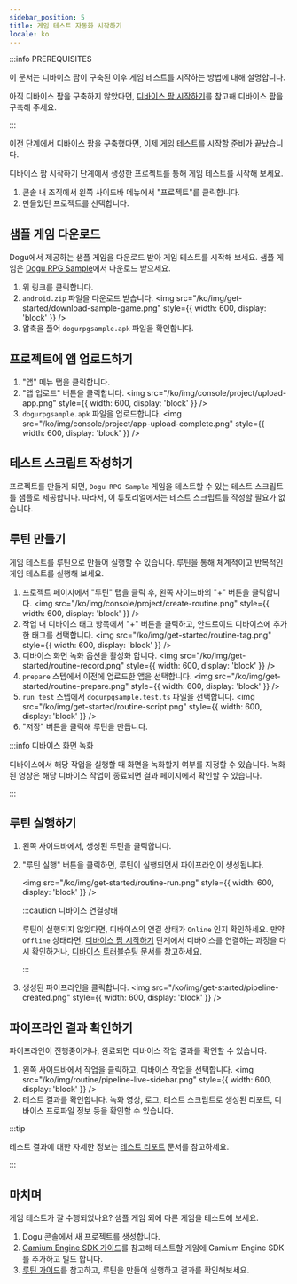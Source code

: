 ```yaml
---
sidebar_position: 5
title: 게임 테스트 자동화 시작하기
locale: ko
---
```


:::info PREREQUISITES

이 문서는 디바이스 팜이 구축된 이후 게임 테스트를 시작하는 방법에 대해 설명합니다.

아직 디바이스 팜을 구축하지 않았다면, [디바이스 팜 시작하기](/get-started/tutorials/device-farm)를 참고해 디바이스 팜을 구축해 주세요.

:::

이전 단계에서 디바이스 팜을 구축했다면, 이제 게임 테스트를 시작할 준비가 끝났습니다.

디바이스 팜 시작하기 단계에서 생성한 프로젝트를 통해 게임 테스트를 시작해 보세요.

1. 콘솔 내 조직에서 왼쪽 사이드바 메뉴에서 "프로젝트"를 클릭합니다.
2. 만들었던 프로젝트를 선택합니다.

## 샘플 게임 다운로드

Dogu에서 제공하는 샘플 게임을 다운로드 받아 게임 테스트를 시작해 보세요.
샘플 게임은 [Dogu RPG Sample](https://github.com/dogu-team/gamium-unity-samples/releases?q=DoguRpgSample&expanded=true)에서 다운로드 받으세요.

1. 위 링크를 클릭합니다.
2. `android.zip` 파일을 다운로드 받습니다.
   <img
     src="/ko/img/get-started/download-sample-game.png"
     style={{ width: 600, display: 'block' }}
   />
3. 압축을 풀어 `dogurpgsample.apk` 파일을 확인합니다.

## 프로젝트에 앱 업로드하기

1. "앱" 메뉴 탭을 클릭합니다.
2. "앱 업로드" 버튼을 클릭합니다.
   <img
     src="/ko/img/console/project/upload-app.png"
     style={{ width: 600, display: 'block' }}
   />
3. `dogurpgsample.apk` 파일을 업로드합니다.
   <img
     src="/ko/img/console/project/app-upload-complete.png"
     style={{ width: 600, display: 'block' }}
   />

## 테스트 스크립트 작성하기

프로젝트를 만들게 되면, `Dogu RPG Sample` 게임을 테스트할 수 있는 테스트 스크립트를 샘플로 제공합니다.
따라서, 이 튜토리얼에서는 테스트 스크립트를 작성할 필요가 없습니다.

## 루틴 만들기

게임 테스트를 루틴으로 만들어 실행할 수 있습니다. 루틴을 통해 체계적이고 반복적인 게임 테스트를 실행해 보세요.

1. 프로젝트 페이지에서 "루틴" 탭을 클릭 후, 왼쪽 사이드바의 "+" 버튼을 클릭합니다.
   <img
     src="/ko/img/console/project/create-routine.png"
     style={{ width: 600, display: 'block' }}
   />
2. 작업 내 디바이스 태그 항목에서 "+" 버튼을 클릭하고, 안드로이드 디바이스에 추가한 태그를 선택합니다.
   <img
     src="/ko/img/get-started/routine-tag.png"
     style={{ width: 600, display: 'block' }}
   />
3. 디바이스 화면 녹화 옵션을 활성화 합니다.
   <img
     src="/ko/img/get-started/routine-record.png"
     style={{ width: 600, display: 'block' }}
   />
4. `prepare` 스텝에서 이전에 업로드한 앱을 선택합니다.
   <img
     src="/ko/img/get-started/routine-prepare.png"
     style={{ width: 600, display: 'block' }}
   />
5. `run test` 스텝에서 `dogurpgsample.test.ts` 파일을 선택합니다.
   <img
     src="/ko/img/get-started/routine-script.png"
     style={{ width: 600, display: 'block' }}
   />
6. "저장" 버튼을 클릭해 루틴을 만듭니다.

:::info 디바이스 화면 녹화

디바이스에서 해당 작업을 실행할 때 화면을 녹화할지 여부를 지정할 수 있습니다. 녹화된 영상은 해당 디바이스 작업이 종료되면 결과 페이지에서 확인할 수 있습니다.

:::

## 루틴 실행하기

1. 왼쪽 사이드바에서, 생성된 루틴을 클릭합니다.
2. "루틴 실행" 버튼을 클릭하면, 루틴이 실행되면서 파이프라인이 생성됩니다.

   <img
     src="/ko/img/get-started/routine-run.png"
     style={{ width: 600, display: 'block' }}
   />
   <br />

   :::caution 디바이스 연결상태

   루틴이 실행되지 않았다면, 디바이스의 연결 상태가 `Online` 인지 확인하세요. 만약 `Offline` 상태라면, [디바이스 팜 시작하기](/get-started/tutorials/device-farm) 단계에서 디바이스를 연결하는 과정을 다시 확인하거나, [디바이스 트러블슈팅](/device-farm/device/trouble-shooting) 문서를 참고하세요.

   :::

3. 생성된 파이프라인을 클릭합니다.
   <img
     src="/ko/img/get-started/pipeline-created.png"
     style={{ width: 600, display: 'block' }}
   />

## 파이프라인 결과 확인하기

파이프라인이 진행중이거나, 완료되면 디바이스 작업 결과를 확인할 수 있습니다.

1. 왼쪽 사이드바에서 작업을 클릭하고, 디바이스 작업을 선택합니다.
   <img
     src="/ko/img/routine/pipeline-live-sidebar.png"
     style={{ width: 600, display: 'block' }}
   />
2. 테스트 결과를 확인합니다. 녹화 영상, 로그, 테스트 스크립트로 생성된 리포트, 디바이스 프로파일 정보 등을 확인할 수 있습니다.

:::tip

테스트 결과에 대한 자세한 정보는 [테스트 리포트](/test-report/introduction) 문서를 참고하세요.

:::

## 마치며

게임 테스트가 잘 수행되었나요? 샘플 게임 외에 다른 게임을 테스트해 보세요.

1. Dogu 콘솔에서 새 프로젝트를 생성합니다.
2. [Gamium Engine SDK 가이드](https://gamium.dogutech.io/docs/engine/unity/project-configuration)를 참고해 테스트할 게임에 Gamium Engine SDK를 추가하고 빌드 합니다.
3. [루틴 가이드](/routine/about)를 참고하고, 루틴을 만들어 실행하고 결과를 확인해보세요.
